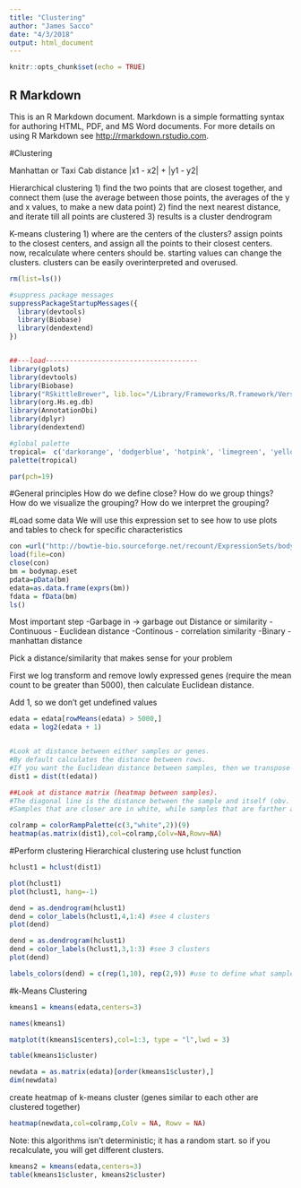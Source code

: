 ```yaml
---
title: "Clustering"
author: "James Sacco"
date: "4/3/2018"
output: html_document
---
```


```r
knitr::opts_chunk$set(echo = TRUE)
```

## R Markdown

This is an R Markdown document. Markdown is a simple formatting syntax for authoring HTML, PDF, and MS Word documents. For more details on using R Markdown see <http://rmarkdown.rstudio.com>.

#Clustering

Manhattan or Taxi Cab distance |x1 - x2| + |y1 - y2|

Hierarchical clustering
1) find the two points that are closest together, and connect them (use the average between those points, the averages of the y and x values, to make a new data point)
2) find the next nearest distance, and iterate till all points are clustered
3) results is a cluster dendrogram

K-means clustering
1) where are the centers of the clusters? assign points to the closest centers, and assign all the points to their closest centers. now, recalculate where centers should be. starting values can change the clusters. clusters can be easily overinterpreted and overused. 
```r
rm(list=ls())
```

```r
#suppress package messages
suppressPackageStartupMessages({
  library(devtools)
  library(Biobase)
  library(dendextend)
})


##---load--------------------------------------
library(gplots)
library(devtools)
library(Biobase)
library("RSkittleBrewer", lib.loc="/Library/Frameworks/R.framework/Versions/3.3/Resources/library")
library(org.Hs.eg.db)
library(AnnotationDbi)
library(dplyr)
library(dendextend)

#global palette
tropical=  c('darkorange', 'dodgerblue', 'hotpink', 'limegreen', 'yellow')
palette(tropical)

par(pch=19)
```

#General principles
How do we define close?
How do we group things?
How do we visualize the grouping?
How do we interpret the grouping?

#Load some data
We will use this expression set to see how to use plots and tables to check for specific characteristics
```r
con =url("http://bowtie-bio.sourceforge.net/recount/ExpressionSets/bodymap_eset.RData")
load(file=con)
close(con)
bm = bodymap.eset
pdata=pData(bm)
edata=as.data.frame(exprs(bm))
fdata = fData(bm)
ls()
```

Most important step
 -Garbage in -> garbage out
Distance or similarity
 -Continuous - Euclidean distance
 -Continous - correlation similarity
 -Binary - manhattan distance
 
Pick a distance/similarity that makes sense for your problem

First we log transform and remove lowly expressed genes (require the mean count to be greater than 5000), then calculate Euclidean distance.

Add 1, so we don't get undefined values
```r
edata = edata[rowMeans(edata) > 5000,]
edata = log2(edata + 1)


#Look at distance between either samples or genes. 
#By default calculates the distance between rows.
#If you want the Euclidean distance between samples, then we transpose of the rows
dist1 = dist(t(edata))

##Look at distance matrix (heatmap between samples). 
#The diagonal line is the distance between the sample and itself (obv. distance is very low)
#Samples that are closer are in white, while samples that are farther are in dark blue.

colramp = colorRampPalette(c(3,"white",2))(9)
heatmap(as.matrix(dist1),col=colramp,Colv=NA,Rowv=NA)
```

#Perform clustering
Hierarchical clustering
use hclust function
```r
hclust1 = hclust(dist1)
```

```r
plot(hclust1)
plot(hclust1, hang=-1)
```

```r
dend = as.dendrogram(hclust1)
dend = color_labels(hclust1,4,1:4) #see 4 clusters
plot(dend)
```

```r
dend = as.dendrogram(hclust1)
dend = color_labels(hclust1,3,1:3) #see 3 clusters
plot(dend)
```

```r
labels_colors(dend) = c(rep(1,10), rep(2,9)) #use to define what samples get what colors
```

#k-Means Clustering

```r
kmeans1 = kmeans(edata,centers=3)

names(kmeans1)
```

```r
matplot(t(kmeans1$centers),col=1:3, type = "l",lwd = 3)
```

```r
table(kmeans1$cluster)
```

```r
newdata = as.matrix(edata)[order(kmeans1$cluster),]
dim(newdata)
```
create heatmap of k-means cluster (genes similar to each other are clustered together)
```r
heatmap(newdata,col=colramp,Colv = NA, Rowv = NA)
```

Note:
this algorithms isn't deterministic; it has a random start. so if you recalculate, you will get different clusters.
```r
kmeans2 = kmeans(edata,centers=3)
table(kmeans1$cluster, kmeans2$cluster)
```

